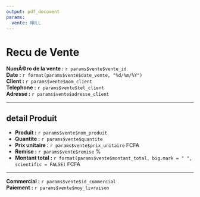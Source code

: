 ```yaml
---
output: pdf_document
params:
  vente: NULL
---
```


#  Recu de Vente

**NumÃ©ro de la vente :** `r params$vente$vente_id`  
**Date :** `r format(params$vente$date_vente, "%d/%m/%Y")`  
**Client :** `r params$vente$nom_client`  
**Telephone :** `r params$vente$tel_client`  
**Adresse :** `r params$vente$adresse_client`

---

## detail Produit

- **Produit :** `r params$vente$nom_produit`  
- **Quantite :** `r params$vente$quantite`  
- **Prix unitaire :** `r params$vente$prix_unitaire` FCFA  
- **Remise :** `r params$vente$remise` %  
- **Montant total :** `r format(params$vente$montant_total, big.mark = " ", scientific = FALSE)` FCFA

---

**Commercial :** `r params$vente$id_commercial`  
**Paiement :** `r params$vente$moy_livraison`
